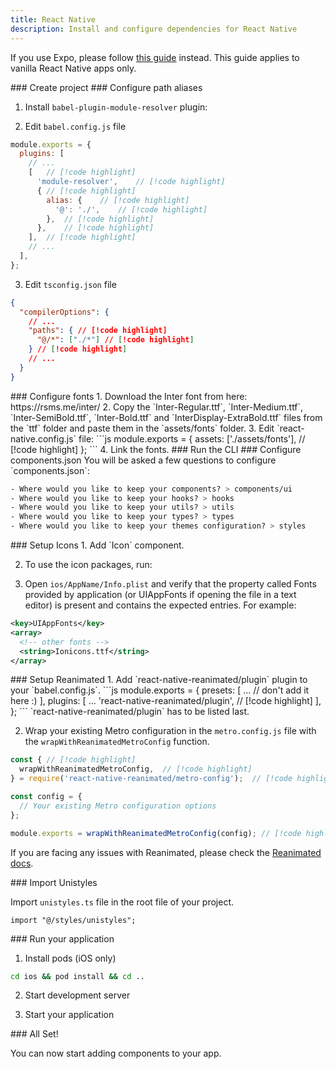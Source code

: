 ```yaml
---
title: React Native
description: Install and configure dependencies for React Native
---
```



<Callout>If you use Expo, please follow [this guide](/docs/installation-guides/expo) instead. This guide applies to vanilla React Native apps only.</Callout>

<Steps>


<Step>
### Create project

<PackageRunner command="@react-native-community/cli@latest init MyApp" />

</Step>


<Step>
### Configure path aliases

1. Install `babel-plugin-module-resolver` plugin:

<PackageManager command="-D babel-plugin-module-resolver" />

2. Edit `babel.config.js` file

```js
module.exports = {
  plugins: [
    // ...
    [   // [!code highlight]
      'module-resolver',    // [!code highlight]
      { // [!code highlight]
        alias: {    // [!code highlight]
          '@': './',    // [!code highlight]
        },  // [!code highlight]
      },    // [!code highlight]
    ],  // [!code highlight]
    // ...
  ],
};
```

3. Edit `tsconfig.json` file
```json
{
  "compilerOptions": {
    // ...
    "paths": { // [!code highlight]
      "@/*": ["./*"] // [!code highlight]
    } // [!code highlight]
    // ...
  }
}
```

</Step>


<Step>
### Configure fonts
1. Download the Inter font from here: https://rsms.me/inter/
2. Copy the `Inter-Regular.ttf`, `Inter-Medium.ttf`, `Inter-SemiBold.ttf`, `Inter-Bold.ttf` and `InterDisplay-ExtraBold.ttf` files from the `ttf` folder and paste them in the `assets/fonts` folder.
3. Edit `react-native.config.js` file:
```js
module.exports = {
  assets: ['./assets/fonts'],    // [!code highlight]
};
```
4. Link the fonts.

<PackageRunner command="react-native-asset" />

</Step>


<Step>
### Run the CLI

<PackageRunner command="saaj-ui init" />

</Step>


<Step>
### Configure components.json
You will be asked a few questions to configure `components.json`:

```css
- Where would you like to keep your components? > components/ui
- Where would you like to keep your hooks? > hooks
- Where would you like to keep your utils? > utils
- Where would you like to keep your types? > types
- Where would you like to keep your themes configuration? > styles
```
</Step>

<Step>
### Setup Icons
1. Add `Icon` component.
<PackageRunner command="saaj-ui add Icon" />

2. To use the icon packages, run:
<PackageRunner command="rnvi-update-plist package.json ios/AppName/Info.plist" />

3. Open `ios/AppName/Info.plist` and verify that the property called Fonts provided by application (or UIAppFonts if opening the file in a text editor) is present and contains the expected entries.
For example:
```xml title="Info.plist"
<key>UIAppFonts</key>
<array>
  <!-- other fonts -->
  <string>Ionicons.ttf</string>
</array>
```
</Step>

<Step>
### Setup Reanimated
1. Add `react-native-reanimated/plugin` plugin to your `babel.config.js`.
```js
  module.exports = {
    presets: [
      ... // don't add it here :)
    ],
    plugins: [
      ...
      'react-native-reanimated/plugin', // [!code highlight]
    ],
  };
```
<Callout type="warn" title="Caution">`react-native-reanimated/plugin` has to be listed last.</Callout>

2. Wrap your existing Metro configuration in the `metro.config.js` file with the `wrapWithReanimatedMetroConfig` function.
```js
const { // [!code highlight]
  wrapWithReanimatedMetroConfig,  // [!code highlight]
} = require('react-native-reanimated/metro-config');  // [!code highlight]

const config = {
  // Your existing Metro configuration options
};

module.exports = wrapWithReanimatedMetroConfig(config); // [!code highlight]
```

<Callout title="Note">If you are facing any issues with Reanimated, please check the [Reanimated docs](https://docs.swmansion.com/react-native-reanimated/docs/fundamentals/getting-started).</Callout>
</Step>

<Step>
### Import Unistyles

Import `unistyles.ts` file in the root file of your project.
```tsx title="App.tsx"
import "@/styles/unistyles";
```

</Step>

<Step>
### Run your application

1. Install pods (iOS only)
```bash
cd ios && pod install && cd ..
```

2. Start development server

<PackageRunner command="react-native start" />

3. Start your application

<PackageRunner command="react-native run-ios" />

</Step>


<Step>
### All Set!

You can now start adding components to your app.
</Step>


</Steps>

